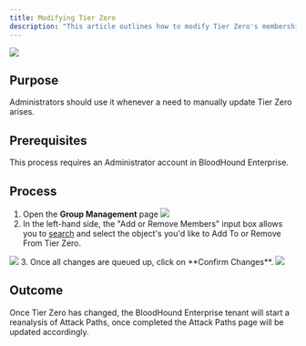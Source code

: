 ---
title: Modifying Tier Zero
description: "This article outlines how to modify Tier Zero's membership in BloodHound Enterprise."
---

<Frame>
  <img src="/assets/18258001080731.png"/>
</Frame>

## Purpose

Administrators should use it whenever a need to manually update Tier Zero arises.

## Prerequisites

This process requires an Administrator account in BloodHound Enterprise.

## Process


1.  Open the **Group Management** page
    <Frame>
      <img src="/assets/28842139193883.png"/>
    </Frame>
2.  In the left-hand side, the "Add or Remove Members" input box allows you to [search](/analyze-data/bloodhound-gui/explore-objects) and select the object's you'd like to Add To or Remove From Tier Zero.
   <Frame>
    <img src="/assets/28842168428699.png"/>
   </Frame>
3.  Once all changes are queued up, click on **Confirm Changes**.
    <Frame>
      <img src="/assets/28842139211035.png"/>
    </Frame>

## Outcome

Once Tier Zero has changed, the BloodHound Enterprise tenant will start a reanalysis of Attack Paths, once completed the Attack Paths page will be updated accordingly.
